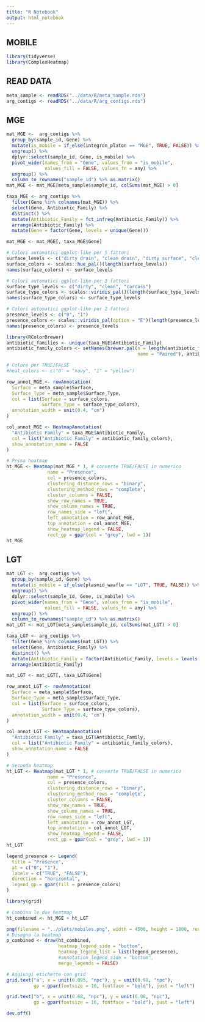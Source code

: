 ```yaml
---
title: "R Notebook"
output: html_notebook
---
```


## MOBILE

```r
library(tidyverse)
library(ComplexHeatmap)
```

## READ DATA

```r
meta_sample <- readRDS("../data/R/meta_sample.rds")
arg_contigs <- readRDS("../data/R/arg_contigs.rds")
```

## MGE

```r
mat_MGE <-  arg_contigs %>%
  group_by(sample_id, Gene) %>%
  mutate(is_mobile = if_else(integron_platon == "MGE", TRUE, FALSE)) %>%
  ungroup() %>%
  dplyr::select(sample_id, Gene, is_mobile) %>%
  pivot_wider(names_from = "Gene", values_from = "is_mobile", 
              values_fill = FALSE, values_fn = any) %>%
  ungroup() %>%
  column_to_rownames("sample_id") %>% as.matrix()
mat_MGE <- mat_MGE[meta_sample$sample_id, colSums(mat_MGE) > 0]

taxa_MGE <- arg_contigs %>%
  filter(Gene %in% colnames(mat_MGE)) %>%
  select(Gene, Antibiotic_Family) %>%
  distinct() %>%
  mutate(Antibiotic_Family = fct_infreq(Antibiotic_Family)) %>%
  arrange(Antibiotic_Family) %>%  
  mutate(Gene = factor(Gene, levels = unique(Gene)))

mat_MGE <- mat_MGE[, taxa_MGE$Gene]
```


```r
# Colori automatici ggplot-like per 5 fattori
surface_levels <- c("dirty drain", "clean drain", "dirty surface", "clean surface", "carcass")
surface_colors <- scales::hue_pal()(length(surface_levels))
names(surface_colors) <- surface_levels

# Colori automatici ggplot-like per 3 fattori
surface_type_levels <- c("dirty", "clean", "carcass")
surface_type_colors <- scales::viridis_pal()(length(surface_type_levels))
names(surface_type_colors) <- surface_type_levels

# Colori automatici ggplot-like per 2 fattori
presence_levels <- c("0", "1")
presence_colors <- scales::viridis_pal(option = "E")(length(presence_levels))
names(presence_colors) <- presence_levels

library(RColorBrewer)
antibiotic_families <- unique(taxa_MGE$Antibiotic_Family)
antibiotic_family_colors <- setNames(brewer.pal(n = length(antibiotic_families), 
                                                name = "Paired"), antibiotic_families)

# Colore per TRUE/FALSE
#heat_colors <- c("0" = "navy", "1" = "yellow")
```


```r
row_annot_MGE <- rowAnnotation(
  Surface = meta_sample$Surface,
  Surface_Type = meta_sample$Surface_Type,
  col = list(Surface = surface_colors,
             Surface_Type = surface_type_colors),
  annotation_width = unit(0.4, "cm")
)

col_annot_MGE <- HeatmapAnnotation(
  "Antibiotic Family" = taxa_MGE$Antibiotic_Family,
  col = list("Antibiotic Family" = antibiotic_family_colors),
  show_annotation_name = FALSE
)
```

```r
# Prima heatmap
ht_MGE <- Heatmap(mat_MGE * 1, # converte TRUE/FALSE in numerico
               name = "Presence",
               col = presence_colors,
               clustering_distance_rows = "binary",
               clustering_method_rows = "complete",
               cluster_columns = FALSE,
               show_row_names = TRUE,
               show_column_names = TRUE,
               row_names_side = "left",
               left_annotation = row_annot_MGE,
               top_annotation = col_annot_MGE,
               show_heatmap_legend = FALSE,
               rect_gp = gpar(col = "grey", lwd = 1))
ht_MGE
```

## LGT

```r
mat_LGT <-  arg_contigs %>%
  group_by(sample_id, Gene) %>%
  mutate(is_mobile = if_else(plasmid_waafle == "LGT", TRUE, FALSE)) %>%
  ungroup() %>%
  dplyr::select(sample_id, Gene, is_mobile) %>%
  pivot_wider(names_from = "Gene", values_from = "is_mobile", 
              values_fill = FALSE, values_fn = any) %>%
  ungroup() %>%
  column_to_rownames("sample_id") %>% as.matrix()
mat_LGT <- mat_LGT[meta_sample$sample_id, colSums(mat_LGT) > 0]

taxa_LGT <- arg_contigs %>%
  filter(Gene %in% colnames(mat_LGT)) %>%
  select(Gene, Antibiotic_Family) %>%
  distinct() %>%
  mutate(Antibiotic_Family = factor(Antibiotic_Family, levels = levels(taxa_MGE$Antibiotic_Family))) %>%
  arrange(Antibiotic_Family) 

mat_LGT <- mat_LGT[, taxa_LGT$Gene]
```

```r
row_annot_LGT <- rowAnnotation(
  Surface = meta_sample$Surface,
  Surface_Type = meta_sample$Surface_Type,
  col = list(Surface = surface_colors,
             Surface_Type = surface_type_colors),
  annotation_width = unit(0.4, "cm")
)

col_annot_LGT <- HeatmapAnnotation(
  "Antibiotic Family" = taxa_LGT$Antibiotic_Family,
  col = list("Antibiotic Family" = antibiotic_family_colors),
  show_annotation_name = FALSE
)
```

```r
# Seconda heatmap
ht_LGT <- Heatmap(mat_LGT * 1, # converte TRUE/FALSE in numerico
               name = "Presence",
               col = presence_colors,
               clustering_distance_rows = "binary",
               clustering_method_rows = "complete",
               cluster_columns = FALSE,
               show_row_names = TRUE,
               show_column_names = TRUE,
               row_names_side = "left",
               left_annotation = row_annot_LGT,
               top_annotation = col_annot_LGT,
               show_heatmap_legend = FALSE,
               rect_gp = gpar(col = "grey", lwd = 1)) 
ht_LGT
```




```r
legend_presence <- Legend(
  title = "Presence",
  at = c("0", "1"),
  labels = c("TRUE", "FALSE"),
  direction = "horizontal", 
  legend_gp = gpar(fill = presence_colors)
)
```


```r
library(grid)

# Combina le due heatmap
ht_combined <- ht_MGE + ht_LGT

png(filename = "../plots/mobiles.png", width = 4500, height = 1800, res = 300)
# Disegna la heatmap
p_combined <- draw(ht_combined,
                   heatmap_legend_side = "bottom",
                   heatmap_legend_list = list(legend_presence),
                   #annotation_legend_side = "bottom",
                   merge_legends = FALSE)

# Aggiungi etichette con grid
grid.text("a", x = unit(0.095, "npc"), y = unit(0.98, "npc"), 
          gp = gpar(fontsize = 16, fontface = "bold"), just = "left")

grid.text("b", x = unit(0.68, "npc"), y = unit(0.98, "npc"), 
          gp = gpar(fontsize = 16, fontface = "bold"), just = "left")

dev.off()
```




